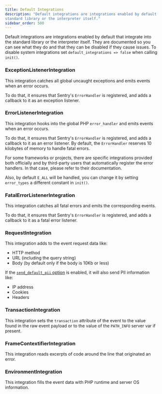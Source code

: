 ```yaml
---
title: Default Integrations
description: "Default integrations are integrations enabled by default that integrate into the
standard library or the interpreter itself."
sidebar_order: 500
---
```


Default integrations are integrations enabled by default that integrate into the
standard library or the interpreter itself. They are documented so you can see
what they do and that they can be disabled if they cause issues. To disable
system integrations set `default_integrations => false` when calling `init()`.

### ExceptionListenerIntegration

This integration catches all global uncaught exceptions and emits events when an error occurs.

To do that, it ensures that Sentry's `ErrorHandler` is registered, and adds a callback to it
as an exception listener.

### ErrorListenerIntegration

This integration hooks into the global PHP `error_handler` and emits events when an error occurs.

To do that, it ensures that Sentry's `ErrorHandler` is registered, and adds a callback to it
as an error listener. By default, the `ErrorHandler` reserves 10 kilobytes of memory to handle
fatal errors.

For some frameworks or projects, there are specific integrations provided both
officially and by third-party users that automatically register the error
handlers. In that case, please refer to their documentation.

Also, by default `E_ALL` will be handled, you can change it by setting `error_types`
a different constant in `init()`.

### FatalErrorListenerIntegration

This integration catches all fatal errors and emits the corresponding events.

To do that, it ensures that Sentry's `ErrorHandler` is registered, and adds a callback to it
as a fatal error listener.

### RequestIntegration

This integration adds to the event request data like:

- HTTP method
- URL (including the query string)
- Body (by default only if the body is 10Kb or less)

If the [`send_default_pii` option](../configuration/options/#send-default-pii) is enabled, it will also send PII information like:

- IP address
- Cookies
- Headers

### TransactionIntegration

This integration sets the `transaction` attribute of the event to the value found in the raw event payload or to the value of the `PATH_INFO` server var if present.

### FrameContextifierIntegration

This integration reads excerpts of code around the line that originated an error.

### EnvironmentIntegration

This integration fills the event data with PHP runtime and server OS information.
